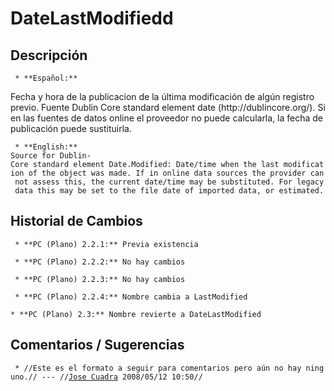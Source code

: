 = DateLastModifiedd =


== Descripción ==
  * **Español:**
Fecha y hora de la publicacion de la última modificación de algún registro previo. Fuente Dublin Core standard element date (http://dublincore.org/). Si en las fuentes de datos online el proveedor no puede calcularla, la fecha 
de publicación puede sustituirla. 
  * **English:**
 Source for Dublin-Core standard element Date.Modified: Date/time when the last modification of the object was made. If in online data sources the provider can not assess this, the current date/time may be substituted. For legacy data this may be set to the file date of imported data, or estimated.


== Historial de Cambios ==
  * **PC (Plano) 2.2.1:** Previa existencia

  * **PC (Plano) 2.2.2:** No hay cambios

  * **PC (Plano) 2.2.3:** No hay cambios

  * **PC (Plano) 2.2.4:** Nombre cambia a LastModified

 * **PC (Plano) 2.3:** Nombre revierte a DateLastModified


== Comentarios / Sugerencias ==

  * //Este es el formato a seguir para comentarios pero aún no hay ninguno.// --- //[[jcuadra@inbio.ac.cr|Jose Cuadra]] 2008/05/12 10:50//

